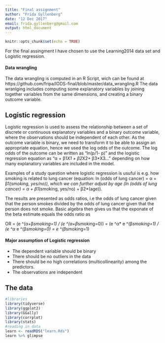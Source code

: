 ```yaml
---
title: "Final assignment"
author: "Frida Gyllenberg"
date: "12 Dec 2017"
email: frida.gyllenberg@gmail.com
output: html_document
---
```


```r
knitr::opts_chunk$set(echo = TRUE)
```

For the final assingment I have chosen to use the Learning2014 data set and Logistic regression.

#### Data wrangling
The data wrangling is computed in an R Script, wich can be found at https://github.com/fripa/IODS-final/blob/master/data_wrangling.R
The data wranlging includes computing some explanatory variables by joining together variables from the same dimensions, and creating a binary outcome variable. 

## Logistic regression
Logistic regression is used to assess the relationship between a set of discrete or continuous explanatory variables and a binary outcome variable, where the observations should be independent of each other. As the outcome variable is binary, we need to transform it to be able to assign an appropriate equation, hence we used the log odds of the outcome. The log odds of the outcome can be written as "ln(p/1- p)" and the logistic regression equation as "α + β1*X1 + β2*X2+ β3*X3..." depending on how many explanatory variables are included in the model.

Examples of a study question where logistic regression is usuful is e.g. how smoking is related to lung cancer (equation: ln (odds of lung cancer) = α + β1*(smoking, yes/no)), which we can further adjust by age (ln (odds of lung cancer) = α + β1*(smoking, yes/no) + β2*(age)).

The results are presented as odds ratios, i.e the odds of lung cancer given that the person smokes divided by the odds of lung cancer given that the person does not smoke. Basic algebra then gives us that the exponate of the beta estimate equals the odds ratio as

OR = (e ^(α+β*smoking=1) / (e ^(α+β*smoking=0)) = (e ^α* e ^(β*smoking=1) / (e ^α* e ^(β*smoking=0) = e ^(β*smoking=1) 

#### Major assumption of Logistic regression
* The dependent variable should be binary
* There should be no outliers in the data 
* There should be no high correlations (multicollinearity) among the predictors.  
* The observations are independent

## The data
```r
#libraries
library(tidyverse)
library(ggplot2)
library(GGally)
library(corrplot)
library(stats)
#reading in data
learn <- readRDS("learn.Rds")
learn %>% glimpse 
```
